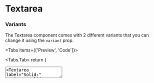 
# Textarea

### Variants

The Textarea component comes with 2 different variants that you can change it using the `variant` prop.

<Tabs items={['Preview', 'Code']}>

  <Tabs.Tab>
  return (
    <div className="flex items-center gap-3">
        <Textarea label="Outlined:" variant="outline"  placeholder="Enter text"/>
        <Textarea label="Solid:" variant="solid"  placeholder="Enter text" className="!bg-gray-200" />        
    </div>
  );
};

<TextareaVariantGroup />
  </Tabs.Tab>

  <Tabs.Tab>
```jsx copy
import React from 'react';
import { Textarea } from "@vivakits/react-components";

const App = () => (

return(

<div className="flex items-center gap-3">
  <Textarea label="Outlined Textarea variant" variant="outline" />
  <Textarea
    label="Solid Textarea variant"
    variant="solid"
    className="!bg-gray-300"
  />
</div>
));

export default App;
```
  </Tabs.Tab>
</Tabs>

### Sizes

The Textarea component comes with 4 different sizes that you can change it using the `size` prop.

<Tabs items={['Preview', 'Code']}>

<Tabs.Tab>
  return (
    <div className="flex items-end gap-3">
        <Textarea size="sm" label="Small" />
        <Textarea size="md" label="Medium" />
        <Textarea size="lg" label="Large" />
        <Textarea size="xl" label="Extra Large" />
    </div>
  );
};

<TextareaSizeGroup />
</Tabs.Tab>

  <Tabs.Tab>
```jsx copy
import React from 'react';
import { Textarea } from "@vivakits/react-components";

const App = () => (

return(

<div className="flex items-end gap-3">
  <Textarea size="sm" label="Small" />
  <Textarea size="md" label="Medium" />
  <Textarea size="lg" label="Large" />
  <Textarea size="xl" label="Extra Large" />
</div>
));

export default App;
```
  </Tabs.Tab>
</Tabs>

### Colors

The Textarea component comes with 6 different colors that you can change it using the `color` prop. It has both solid and outline variant

<Tabs items={['Preview', 'Code']}>

<Tabs.Tab>
  return (
  <div className="flex items-end gap-3 flex-wrap">
      <Textarea variant="outline" label="Primary" color="primary" />
      <Textarea variant="outline" label="Secondary" color="secondary" />
      <Textarea variant="outline" label="Success" color="success" />
      <Textarea variant="outline" label="Warning" color="warning" />
      <Textarea variant="outline" label="Danger" color="danger" />
      <Textarea variant="outline" label="Light" color="light" />
  </div>
  );
};

<TextareaColorGroup />
  </Tabs.Tab>

  <Tabs.Tab>
```jsx copy
import React from 'react';
import { Textarea } from "@vivakits/react-components";

const App = () => (

return(

<div className="flex items-end gap-3 flex-wrap">
  <Textarea variant="outline" label="Primary" color="primary" />
  <Textarea variant="outline" label="Secondary" color="secondary" />
  <Textarea variant="outline" label="Success" color="success" />
  <Textarea variant="outline" label="Warning" color="warning" />
  <Textarea variant="outline" label="Danger" color="danger" />
  <Textarea variant="outline" label="Light" color="light" />
</div>
));

export default App;
```
  </Tabs.Tab>
</Tabs>

### Rounded

The shape of the Textarea component can be updated using `rounded` prop

<Tabs items={['Preview', 'Code']}>

<Tabs.Tab>
  return (
    <div className="flex items-end gap-3">
      <Textarea rounded="none" label="None" />
      <Textarea rounded="xs" label="Extra Small" />
      <Textarea rounded="sm" label="Small" />
      <Textarea rounded="default" label="Default" />
      <Textarea rounded="md" label="Medium" />
      <Textarea rounded="lg" label="Large" />
      <Textarea rounded="xl" label="Extra Large" />
      <Textarea rounded="full" label="Full" />
    </div>
  );
};

<TextareaRoundedGroup />
</Tabs.Tab>

<Tabs.Tab>
```jsx copy
import React from 'react';
import { Textarea } from "@vivakits/react-components";

const App = () => (

return(

<div className="flex items-end gap-3">
  <Textarea rounded="none" label="None" />
  <Textarea rounded="xs" label="Extra Small" />
  <Textarea rounded="sm" label="Small" />
  <Textarea rounded="default" label="Default" />
  <Textarea rounded="md" label="Medium" />
  <Textarea rounded="lg" label="Large" />
  <Textarea rounded="xl" label="Extra Large" />
  <Textarea rounded="full" label="Full" />
</div>
));

export default App;
```
</Tabs.Tab>
</Tabs>

### Icon

An icon can be append or prepend using `icon` prop. The position of the icon can be specified by the `iconPosition` prop.

<Tabs items={['Preview', 'Code']}>

<Tabs.Tab>
  return (
    <div className="flex items-end gap-3">
      <Textarea icon={<FaSearch />} placeholder="Search" />
      <Textarea iconPosition="end" icon={<FaSearch />} placeholder="Search" />
    </div>
  );
};

<TextareaIconGroup />
</Tabs.Tab>

<Tabs.Tab>
```jsx copy
import React from 'react';
import { Textarea } from "@vivakits/react-components";

const App = () => (

return(

<div className="flex items-end gap-3">
  <Textarea icon={<FaSearch />} placeholder="Search" />
  <Textarea iconPosition="end" icon={<FaSearch />} placeholder="Search" />
</div>
));

export default App;
```
</Tabs.Tab>
</Tabs>

### Error

Conditional error handling for Textarea can be done via `hasError` props. Error message can also be modified via `errorMessage` props.

<Tabs items={['Preview', 'Code']}>

<Tabs.Tab>
  return (
    <div className="flex items-end gap-3">
      <Textarea icon={<FaEdit />} placeholder="Error variant" hasError={true} />
      <Textarea icon={<FaEdit />} placeholder="Error variant" hasError={true} errorMessage="Custom error message" />
    </div>
  );
};

<TextareaErrorGroup />
</Tabs.Tab>

<Tabs.Tab>
```jsx copy
import React from 'react';
import { Textarea } from "@vivakits/react-components";

const App = () => (

return(

<div className="flex items-end gap-3">
  <Textarea icon={<FaEdit />} placeholder="Error variant" hasError={true} />
  <Textarea
    icon={<FaEdit />}
    placeholder="Error variant"
    hasError={true}
    errorMessage="Custom error message"
  />
</div>
));

export default App;
```
</Tabs.Tab>
</Tabs>

### Others

The Textarea component offers various configuration options to handle different use cases.

<Tabs items={['Preview', 'Code']}>

<Tabs.Tab>
  return (
    <div className="flex items-end gap-3">
      <Textarea placeholder="Disabled textarea" disabled  />
      <Textarea placeholder="Max length: 5" maxlength="5" />
      <Textarea placeholder="Non-resizable" className="resize-none" />
    </div>
  );
};

<TextareaExamples />
</Tabs.Tab>

<Tabs.Tab>
```jsx copy
import React from 'react';
import { Textarea } from "@vivakits/react-components";

const App = () => (

return(

<div className="flex items-end gap-3">
  <Textarea placeholder="Disabled textarea" disabled />
  <Textarea placeholder="Max length: 5" maxlength="5" />
  <Textarea placeholder="Non-resizable" className="resize-none" />
</div>

));

export default App;
```
</Tabs.Tab>
</Tabs>

### API Reference

{<table>

  <thead>
    <tr>
      <th className="w-[10%]" align="left">Attribute</th>
      <th className="w-[50%]" align="left">Type</th>
      <th className="w-[30%]" align="left">Description</th>
      <th className="w-[10%]" align="left">Default</th>
    </tr>
  </thead>
  <tbody>
    <tr>
      <td>vairant</td>
      <td>
        <span className="badge">solid</span>  
        <span className="badge">outline</span> 
      </td>
      <td>Changes Textarea appreance</td>
      <td><span className="badge">solid</span></td>
    </tr>
    <tr>
      <td>color</td>
      <td className="flex flex-wrap gap-y-2 border-none">
        <span className="badge">primary</span>   
        <span className="badge">secondary</span>  
        <span className="badge">accent</span>  
        <span className="badge">success</span>  
        <span className="badge">warning</span>  
        <span className="badge">danger</span>  
      </td>
      <td>Changes Textarea color</td>
      <td><span className="badge">primary</span></td>
    </tr>
    <tr>
      <td>size</td>
      <td>
        <span className="badge">sm</span>  
        <span className="badge">md</span> 
        <span className="badge">lg</span> 
        <span className="badge">xl</span> 
      </td>
      <td>Changes Textarea size</td>
      <td><span className="badge">md</span></td>
    </tr>
    <tr>
      <td>rounded</td>
      <td className="flex flex-wrap gap-y-2 border-none">
        <span className="badge">default</span>  
        <span className="badge">none</span>   
        <span className="badge">xs</span>  
        <span className="badge">sm</span>  
        <span className="badge">md</span>  
        <span className="badge">lg</span>
        <span className="badge">fulll</span>
      </td>
      <td>Changes the border radius of Textarea</td>
      <td><span className="badge">primary</span></td>
    </tr>
    <tr>
      <td>icon</td>
      <td>ReactNode</td>
      <td>Append or prepend an icon inside the Textarea box</td>
      <td> - </td>
    </tr>
     <tr>
      <td>iconPosition</td>
      <td className="flex flex-wrap gap-y-2 border-none">
        <span className="badge">start</span>  
        <span className="badge">end</span>   
      </td>
      <td>Determine the position of the icon</td>
      <td><span className="badge"> start </span></td>
    </tr>
     <tr>
      <td>placeholder</td>
      <td>
        string
      </td>
      <td>Place a text inside the Textarea box</td>
      <td> - </td>
    </tr>
    <tr>
      <td>label</td>
      <td>
        string
      </td>
      <td>label of the Textarea box</td>
      <td> - </td>
    </tr>
    <tr>
      <td>labelPosition</td>
      <td className="flex flex-wrap gap-y-2 border-none">
        <span className="badge">start</span>  
        <span className="badge">end</span>
        <span className="badge">horizontal</span>   
      </td>
      <td>Determine the position of the label of Textarea box</td>
      <td> <span className="badge"> start </span> </td>
    </tr>
    <tr>
      <td>labelClassName</td>
      <td>
        string
      </td>
      <td>Changes style of the label of Textarea box</td>
      <td> - </td>
    </tr>
     <tr>
      <td>hasError</td>
      <td>
        boolean
      </td>
      <td>Shows error</td>
      <td> false </td>
    </tr>
    <tr>
      <td>errorMessage</td>
      <td>
        string
      </td>
      <td>Modify the error message</td>
      <td>Invalid Textarea value</td>
    </tr>
    <tr>
      <td>wrapperClassName</td>
      <td>
        string
      </td>
      <td>Customize the appearance of the textarea container</td>
      <td> - </td>
    </tr>
        <tr>
      <td>className</td>
      <td>
        string
      </td>
      <td>Customize the appearance of the textarea element</td>
      <td> - </td>
    </tr>
  </tbody>
</table>
}
